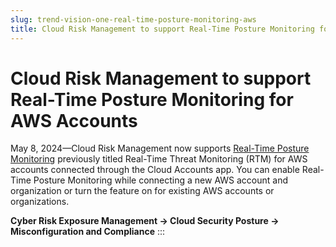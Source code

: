 ```yaml
---
slug: trend-vision-one-real-time-posture-monitoring-aws
title: Cloud Risk Management to support Real-Time Posture Monitoring for AWS Accounts
---
```

# Cloud Risk Management to support Real-Time Posture Monitoring for AWS Accounts

May 8, 2024—Cloud Risk Management now supports [Real-Time Posture Monitoring](real-time-threat-monitoring.mdx) previously titled Real-Time Threat Monitoring (RTM) for AWS accounts connected through the Cloud Accounts app. You can enable Real-Time Posture Monitoring while connecting a new AWS account and organization or turn the feature on for existing AWS accounts or organizations.

**Cyber Risk Exposure Management → Cloud Security Posture → Misconfiguration and Compliance**
:::
